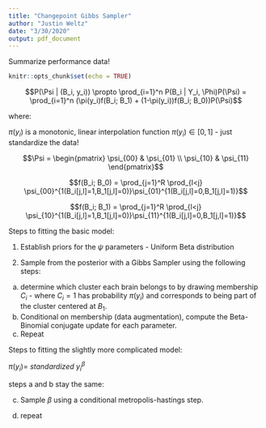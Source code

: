 ```yaml
---
title: "Changepoint Gibbs Sampler"
author: "Justin Weltz"
date: "3/30/2020"
output: pdf_document
---
```


Summarize performance data!

```r
knitr::opts_chunk$set(echo = TRUE)
```


$$P(\Psi | (B_i, y_i)) \propto \prod_{i=1}^n P(B_i | Y_i, \Phi)P(\Psi) = \prod_{i=1}^n  (\pi(y_i)f(B_i; B_1) + (1-\pi(y_i))f(B_i; B_0))P(\Psi)$$

where: 

$\pi(y_i)$ is a monotonic, linear interpolation function $\pi(y_i) \in [0,1]$ - just standardize the data!

$$\Psi = \begin{pmatrix} \psi_{00} & \psi_{01} \\ 
\psi_{10} & \psi_{11} \end{pmatrix}$$

$$f(B_i; B_0) = \prod_{j=1}^R \prod_{l<j}        \psi_{00}^{1(B_i[j,l]=1,B_1[j,l]=0)}\psi_{01}^{1(B_i[j,l]=0,B_1[j,l]=1)}$$

$$f(B_i; B_1) = \prod_{j=1}^R \prod_{l<j} \psi_{10}^{1(B_i[j,l]=1,B_1[j,l]=0)}\psi_{11}^{1(B_i[j,l]=0,B_1[j,l]=1)}$$

Steps to fitting the basic model:

1. Establish priors for the $\psi$ parameters - Uniform Beta distribution

2. Sample from the posterior with a Gibbs Sampler using the following steps:

  a. determine which cluster each brain belongs to by drawing membership $C_i$ - where $C_i = 1$ has probability $\pi(y_i)$ and corresponds to being part of the cluster centered at $B_1$. 
  b. Conditional on membership (data augmentation), compute the Beta-Binomial conjugate update for each parameter.
  c. Repeat

Steps to fitting the slightly more complicated model:

$\pi(y_i) = \  standardized \ y_i^\beta$

steps a and b stay the same:

c. Sample $\beta$ using a conditional metropolis-hastings step.

d. repeat